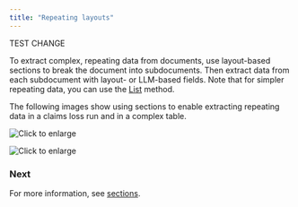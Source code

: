 ```yaml
---
title: "Repeating layouts"
---
```


TEST CHANGE

To extract complex, repeating data from documents, use layout-based sections to break the document into subdocuments. Then extract data from each subdocument with layout- or LLM-based fields. Note that for simpler repeating data, you can use the [List](/senseml-reference/llm-based-methods/list) method.

The following images show using sections to enable extracting repeating data in a claims loss run and in a complex table.

![Click to enlarge](/images/sections_highlight_1.png)

![Click to enlarge](/images/sections_highlight_2.png)

### Next

For more information, see [sections](/senseml-reference/sections/index-sections).
